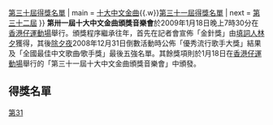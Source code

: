 {{Infobox award
| name     = 第三十一屆十大中文金曲頒獎音樂會
| image    = 
| caption  = 
| date     = {{Start date|2009|1|18}}<br>晚上7:30
| location = {{flag|HKG}}[[香港仔運動場|香港仔運動場]]
| host     = [[李志剛_(香港)|李志剛]]、[[侯嘉明|侯嘉明]]、[[胡杏兒|胡杏兒]]、[[梁德輝|梁德輝]]
| network  = 
| ratings  = 
| previous = [[第三十屆十大中文金曲頒獎音樂會|第三十屆頒獎音樂會]]{{.w}}[[第三十屆十大中文金曲得獎名單|第三十屆得獎名單]]
| main     = [[十大中文金曲頒獎音樂會|十大中文金曲]]{{.w}}[[第三十一屆十大中文金曲得獎名單|第三十一屆得獎名單]]
| next     = [[第三十二屆十大中文金曲得獎名單|第三十二屆]]
}}
'''第卅一屆十大中文金曲頒獎音樂會'''於2009年1月18日晚上7時30分在[[香港仔運動場|香港仔運動場]]舉行。頒獎程序繼承往年，首先在記者會宣佈「金針獎」由[[填詞人|填詞人]][[林夕|林夕]]獲得，其後[[除夕夜|除夕夜]]2008年12月31日倒數活動時公佈「優秀流行歌手大獎」結果及「全國最佳中文歌曲∕歌手獎」最後五強名單。其餘獎項則於1月18日在[[香港仔運動場|香港仔運動場]]舉行的「第三十一屆十大中文金曲頒獎音樂會」中頒發。

==得獎名單==
{{main|2008年度十大中文金曲得獎名單}}
{{十大中文金曲頒獎音樂會}}
{{十大中文金曲得獎名單}}

{{香港音乐颁奖典礼}}

[[Category:十大中文金曲|第31]]